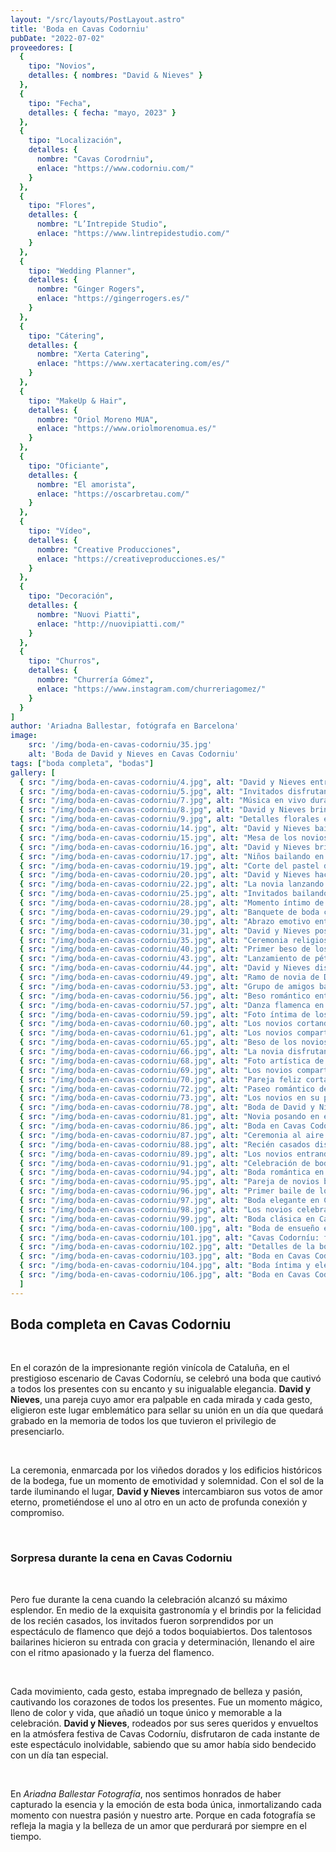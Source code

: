 ```yaml
---
layout: "/src/layouts/PostLayout.astro"
title: 'Boda en Cavas Codorniu'
pubDate: "2022-07-02"
proveedores: [
  {
    tipo: "Novios",
    detalles: { nombres: "David & Nieves" }
  },
  {
    tipo: "Fecha",
    detalles: { fecha: "mayo, 2023" }
  },
  {
    tipo: "Localización",
    detalles: {
      nombre: "Cavas Corodrniu",
      enlace: "https://www.codorniu.com/"
    }
  },
  {
    tipo: "Flores",
    detalles: {
      nombre: "L’Intrepide Studio",
      enlace: "https://www.lintrepidestudio.com/"
    }
  },
  {
    tipo: "Wedding Planner",
    detalles: {
      nombre: "Ginger Rogers",
      enlace: "https://gingerrogers.es/"
    }
  },
  {
    tipo: "Cátering",
    detalles: {
      nombre: "Xerta Catering",
      enlace: "https://www.xertacatering.com/es/"
    }
  },
  {
    tipo: "MakeUp & Hair",
    detalles: {
      nombre: "Oriol Moreno MUA",
      enlace: "https://www.oriolmorenomua.es/"
    }
  },
  {
    tipo: "Oficiante",
    detalles: {
      nombre: "El amorista",
      enlace: "https://oscarbretau.com/"
    }
  },
  {
    tipo: "Vídeo",
    detalles: {
      nombre: "Creative Producciones",
      enlace: "https://creativeproducciones.es/"
    }
  },
  {
    tipo: "Decoración",
    detalles: {
      nombre: "Nuovi Piatti",
      enlace: "http://nuovipiatti.com/"
    }
  },
  {
    tipo: "Churros",
    detalles: {
      nombre: "Churrería Gómez",
      enlace: "https://www.instagram.com/churreriagomez/"
    }
  }
]
author: 'Ariadna Ballestar, fotógrafa en Barcelona'
image:
    src: '/img/boda-en-cavas-codorniu/35.jpg'
    alt: 'Boda de David y Nieves en Cavas Codorniu'
tags: ["boda completa", "bodas"]
gallery: [
  { src: "/img/boda-en-cavas-codorniu/4.jpg", alt: "David y Nieves entrando al salón de bodas sonrientes", description: "Los novios David y Nieves entrando al salón, rodeados de sus seres queridos y un ambiente elegante." },
  { src: "/img/boda-en-cavas-codorniu/5.jpg", alt: "Invitados disfrutando del cóctel con una vista al atardecer", description: "Cóctel al atardecer en los jardines de Cavas Codorníu, disfrutando de un ambiente mágico." },
  { src: "/img/boda-en-cavas-codorniu/7.jpg", alt: "Música en vivo durante la boda de David y Nieves", description: "El saxofonista crea un ambiente relajado y único durante la celebración de la boda." },
  { src: "/img/boda-en-cavas-codorniu/8.jpg", alt: "David y Nieves brindando por su amor", description: "Brindis de los novios David y Nieves, rodeados de familiares y amigos en el salón de Cavas Codorníu." },
  { src: "/img/boda-en-cavas-codorniu/9.jpg", alt: "Detalles florales en la decoración de la boda de David y Nieves", description: "Decoración floral elegante y detallada que aportó frescura y romanticismo al evento." },
  { src: "/img/boda-en-cavas-codorniu/14.jpg", alt: "David y Nieves bailando bajo las estrellas", description: "Un baile romántico bajo las estrellas en los jardines de Cavas Codorníu, un momento memorable para los novios." },
  { src: "/img/boda-en-cavas-codorniu/15.jpg", alt: "Mesa de los novios con detalles de flores frescas", description: "Mesa de los novios David y Nieves, decorada con flores frescas y detalles elegantes en Cavas Codorníu." },
  { src: "/img/boda-en-cavas-codorniu/16.jpg", alt: "David y Nieves brindando con amigos en la boda", description: "Los novios celebrando con sus amigos durante el brindis de boda, bajo una carpa iluminada." },
  { src: "/img/boda-en-cavas-codorniu/17.jpg", alt: "Niños bailando en la fiesta de bodas de David y Nieves", description: "Niños disfrutando y bailando, creando momentos espontáneos durante la fiesta en Cavas Codorníu." },
  { src: "/img/boda-en-cavas-codorniu/19.jpg", alt: "Corte del pastel de boda de David y Nieves", description: "David y Nieves cortando su pastel de bodas, rodeados de amigos y familiares, celebrando el amor." },
  { src: "/img/boda-en-cavas-codorniu/20.jpg", alt: "David y Nieves haciendo su entrada triunfal al salón de bodas", description: "Entrada triunfal de los novios al salón para comenzar la celebración de su boda en Cavas Codorníu." },
  { src: "/img/boda-en-cavas-codorniu/22.jpg", alt: "La novia lanzando el ramo en la boda de David y Nieves", description: "La novia lanzando el ramo, un momento de tradición y emoción para las invitadas." },
  { src: "/img/boda-en-cavas-codorniu/25.jpg", alt: "Invitados bailando en la pista de baile durante la boda", description: "La pista de baile llena de energía, con los invitados disfrutando de la música durante la boda." },
  { src: "/img/boda-en-cavas-codorniu/28.jpg", alt: "Momento íntimo de David y Nieves durante la ceremonia de boda", description: "Un emotivo momento de los novios durante la ceremonia religiosa, compartiendo palabras de amor." },
  { src: "/img/boda-en-cavas-codorniu/29.jpg", alt: "Banquete de boda con platos gourmet", description: "Banquete de boda de alta cocina, con un menú exquisito que dejó una huella en todos los invitados." },
  { src: "/img/boda-en-cavas-codorniu/30.jpg", alt: "Abrazo emotivo entre la novia y su madre", description: "Momento íntimo entre la novia y su madre antes de la ceremonia en Cavas Codorníu." },
  { src: "/img/boda-en-cavas-codorniu/31.jpg", alt: "David y Nieves posando para una foto durante el cóctel de bodas", description: "Los novios posando para una foto en los hermosos jardines de Cavas Codorníu durante el cóctel." },
  { src: "/img/boda-en-cavas-codorniu/35.jpg", alt: "Ceremonia religiosa con los novios intercambiando votos matrimoniales", description: "Los novios intercambiando votos matrimoniales durante una ceremonia religiosa llena de emoción." },
  { src: "/img/boda-en-cavas-codorniu/40.jpg", alt: "Primer beso de los novios como esposos", description: "El primer beso de los novios como esposos, un momento lleno de amor y emoción en el altar." },
  { src: "/img/boda-en-cavas-codorniu/43.jpg", alt: "Lanzamiento de pétalos por parte de las invitadas", description: "El tradicional lanzamiento de pétalos tras la ceremonia, creando un ambiente festivo y alegre." },
  { src: "/img/boda-en-cavas-codorniu/44.jpg", alt: "David y Nieves disfrutando del atardecer juntos", description: "Un momento romántico al atardecer, disfrutando de su amor en el jardín de Cavas Codorníu." },
  { src: "/img/boda-en-cavas-codorniu/49.jpg", alt: "Ramo de novia de David, lleno de flores frescas", description: "El ramo de la novia, lleno de flores frescas y naturales, capturado en un hermoso momento." },
  { src: "/img/boda-en-cavas-codorniu/53.jpg", alt: "Grupo de amigos bailando en la fiesta de bodas de David y Nieves", description: "Amigos de los novios uniéndose a la pista de baile, disfrutando de la celebración y el ritmo." },
  { src: "/img/boda-en-cavas-codorniu/56.jpg", alt: "Beso romántico entre David y Nieves en el jardín", description: "Un beso romántico bajo el sol, rodeados de naturaleza y amor en Cavas Codorníu." },
  { src: "/img/boda-en-cavas-codorniu/57.jpg", alt: "Danza flamenca en la fiesta de bodas de David y Nieves", description: "Un impresionante baile flamenco que añadió un toque cultural a la boda de David y Nieves." },
  { src: "/img/boda-en-cavas-codorniu/59.jpg", alt: "Foto íntima de los novios en el salón de bodas", description: "Una foto íntima de los novios compartiendo una mirada cómplice, capturada en el salón de bodas." },
  { src: "/img/boda-en-cavas-codorniu/60.jpg", alt: "Los novios cortando el pastel rodeados de amigos y familiares", description: "El momento de cortar el pastel, rodeados de sus seres queridos en Cavas Codorniu." },
  { src: "/img/boda-en-cavas-codorniu/61.jpg", alt: "Los novios compartiendo una mirada llena de amor en su primer baile", description: "Una mirada de amor compartida durante el primer baile de los novios en Cavas Codorniu." },
  { src: "/img/boda-en-cavas-codorniu/65.jpg", alt: "Beso de los novios frente a las montañas de Cavas Codorniu", description: "Un beso romántico frente a las montañas que rodean el viñedo de Cavas Codorniu." },
  { src: "/img/boda-en-cavas-codorniu/66.jpg", alt: "La novia disfrutando de un momento de relax antes de la ceremonia", description: "La novia tomando un respiro antes de la ceremonia, rodeada de tranquilidad y belleza natural." },
  { src: "/img/boda-en-cavas-codorniu/68.jpg", alt: "Foto artística de la novia y el novio bailando juntos", description: "Un baile romántico capturado en una foto artística, con la luz suave de la recepción como fondo." },
  { src: "/img/boda-en-cavas-codorniu/69.jpg", alt: "Los novios compartiendo un brindis en la recepción de su boda", description: "Los novios levantando sus copas para brindar por su amor en la recepción de bodas." },
  { src: "/img/boda-en-cavas-codorniu/70.jpg", alt: "Pareja feliz cortando el pastel de bodas juntos", description: "Un momento feliz de los novios cortando el pastel juntos durante la celebración de su boda." },
  { src: "/img/boda-en-cavas-codorniu/72.jpg", alt: "Paseo romántico de los novios por el viñedo", description: "Los novios caminando de la mano por el viñedo de Cavas Codorniu, disfrutando de su amor y la belleza del paisaje." },
  { src: "/img/boda-en-cavas-codorniu/73.jpg", alt: "Los novios en su primer baile, rodeados de luz y amor", description: "Primer baile de los novios, rodeados de un ambiente mágico, lleno de luz y amor." },
  { src: "/img/boda-en-cavas-codorniu/78.jpg", alt: "Boda de David y Nieves, detalles florales de la decoración", description: "Decoración floral elegante en la boda de David y Nieves, aportando color y frescura al ambiente." },
  { src: "/img/boda-en-cavas-codorniu/81.jpg", alt: "Novia posando en el jardín de Cavas Codorniu", description: "La novia posando felizmente en el jardín de Cavas Codorniu, rodeada de naturaleza y belleza." },
  { src: "/img/boda-en-cavas-codorniu/86.jpg", alt: "Boda en Cavas Codorníu: Los novios disfrutando del viñedo", description: "Una foto romántica de los novios caminando por los viñedos de Cavas Codorníu, capturando la esencia única de una boda en este hermoso entorno vinícola." },
  { src: "/img/boda-en-cavas-codorniu/87.jpg", alt: "Ceremonia al aire libre en Cavas Codorníu", description: "David y Nieves durante su ceremonia al aire libre en Cavas Codorníu, rodeados por los impresionantes viñedos y el paisaje natural de la región." },
  { src: "/img/boda-en-cavas-codorniu/88.jpg", alt: "Recién casados disfrutando en los jardines de Cavas Codorníu", description: "Foto espontánea de los recién casados disfrutando de un momento juntos en los hermosos jardines de Cavas Codorníu, un lugar perfecto para bodas elegantes y exclusivas." },
  { src: "/img/boda-en-cavas-codorniu/89.jpg", alt: "Los novios entrando en el salón de Cavas Codorníu", description: "David y Nieves haciendo su entrada en el salón principal de Cavas Codorníu, un lugar lleno de historia y belleza para una celebración única." },
  { src: "/img/boda-en-cavas-codorniu/91.jpg", alt: "Celebración de boda en Cavas Codorníu: los invitados brindando", description: "Los invitados brindando durante la recepción en Cavas Codorníu, rodeados de la magnífica arquitectura de la bodega y el ambiente festivo de la boda de David y Nieves." },
  { src: "/img/boda-en-cavas-codorniu/94.jpg", alt: "Boda romántica en Cavas Codorníu con fondo de viñedos", description: "Los novios disfrutando de un paseo romántico entre los viñedos de Cavas Codorníu, un lugar ideal para bodas con encanto y elegancia." },
  { src: "/img/boda-en-cavas-codorniu/95.jpg", alt: "Pareja de novios bajo un arco floral en Cavas Codorníu", description: "Una instantánea mágica de David y Nieves bajo un arco floral, creando una atmósfera romántica en su boda en Cavas Codorníu." },
  { src: "/img/boda-en-cavas-codorniu/96.jpg", alt: "Primer baile de los novios en Cavas Codorníu", description: "El primer baile de David y Nieves como pareja casada en Cavas Codorníu, rodeados de sus seres queridos y la belleza del lugar." },
  { src: "/img/boda-en-cavas-codorniu/97.jpg", alt: "Boda elegante en Cavas Codorníu: novios bailando bajo las estrellas", description: "Una foto romántica de los novios bailando bajo las estrellas en Cavas Codorníu, capturando la magia de una boda al aire libre." },
  { src: "/img/boda-en-cavas-codorniu/98.jpg", alt: "Los novios celebrando su boda en Cavas Codorníu", description: "David y Nieves celebrando su unión con una recepción llena de alegría en Cavas Codorníu, un destino ideal para bodas de lujo y elegancia." },
  { src: "/img/boda-en-cavas-codorniu/99.jpg", alt: "Boda clásica en Cavas Codorníu: foto romántica de los novios", description: "David y Nieves posando con elegancia en Cavas Codorníu, rodeados de la arquitectura clásica de la bodega que hizo su boda aún más especial." },
  { src: "/img/boda-en-cavas-codorniu/100.jpg", alt: "Boda de ensueño en Cavas Codorníu: pareja y viñedos", description: "Los novios disfrutando de un tranquilo paseo por los viñedos de Cavas Codorníu, un lugar mágico para bodas de cuento." },
  { src: "/img/boda-en-cavas-codorniu/101.jpg", alt: "Cavas Codorníu: foto romántica de los novios al atardecer", description: "David y Nieves disfrutando de un momento romántico al atardecer, con los viñedos de fondo en Cavas Codorníu, un lugar icónico para bodas elegantes." },
  { src: "/img/boda-en-cavas-codorniu/102.jpg", alt: "Detalles de la boda en Cavas Codorníu: flores y decoración", description: "Detalles de la boda en Cavas Codorníu, con hermosas flores y una decoración elegante que realza la atmósfera sofisticada del lugar." },
  { src: "/img/boda-en-cavas-codorniu/103.jpg", alt: "Boda en Cavas Codorníu: primeros momentos como pareja casada", description: "Los novios compartiendo su primer momento como pareja casada en Cavas Codorníu, un lugar perfecto para bodas de lujo y momentos inolvidables." },
  { src: "/img/boda-en-cavas-codorniu/104.jpg", alt: "Boda íntima y elegante en Cavas Codorníu", description: "Una boda íntima y elegante en Cavas Codorníu, donde David y Nieves celebraron su amor rodeados de un ambiente único y sofisticado." },
  { src: "/img/boda-en-cavas-codorniu/106.jpg", alt: "Boda en Cavas Codorníu: novios y su primer baile", description: "El primer baile de los novios en Cavas Codorníu, rodeados por la belleza histórica de la bodega y la emoción de su día especial." }
  ]
---
```


## Boda completa en Cavas Codorniu

<br />

En el corazón de la impresionante región vinícola de Cataluña, en el prestigioso escenario de Cavas Codorníu, se celebró una boda que cautivó a todos los presentes con su encanto y su inigualable elegancia. **David y Nieves**, una pareja cuyo amor era palpable en cada mirada y cada gesto, eligieron este lugar emblemático para sellar su unión en un día que quedará grabado en la memoria de todos los que tuvieron el privilegio de presenciarlo.

<br />

La ceremonia, enmarcada por los viñedos dorados y los edificios históricos de la bodega, fue un momento de emotividad y solemnidad. Con el sol de la tarde iluminando el lugar, **David y Nieves** intercambiaron sus votos de amor eterno, prometiéndose el uno al otro en un acto de profunda conexión y compromiso.

<br />

### Sorpresa durante la cena en Cavas Codorniu

<br />

Pero fue durante la cena cuando la celebración alcanzó su máximo esplendor. En medio de la exquisita gastronomía y el brindis por la felicidad de los recién casados, los invitados fueron sorprendidos por un espectáculo de flamenco que dejó a todos boquiabiertos. Dos talentosos bailarines hicieron su entrada con gracia y determinación, llenando el aire con el ritmo apasionado y la fuerza del flamenco.

<br />

Cada movimiento, cada gesto, estaba impregnado de belleza y pasión, cautivando los corazones de todos los presentes. Fue un momento mágico, lleno de color y vida, que añadió un toque único y memorable a la celebración. **David y Nieves**, rodeados por sus seres queridos y envueltos en la atmósfera festiva de Cavas Codorníu, disfrutaron de cada instante de este espectáculo inolvidable, sabiendo que su amor había sido bendecido con un día tan especial.

<br />

En _Ariadna Ballestar Fotografía_, nos sentimos honrados de haber capturado la esencia y la emoción de esta boda única, inmortalizando cada momento con nuestra pasión y nuestro arte. Porque en cada fotografía se refleja la magia y la belleza de un amor que perdurará por siempre en el tiempo.